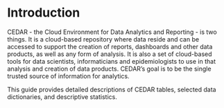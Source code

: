 # Introduction {.unnumbered}

CEDAR - the Cloud Environment for Data Analytics and Reporting - is two things. It is a cloud-based repository where data reside and can be accessed to support the creation of reports, dashboards and other data products, as well as any form of analysis. It is also a set of cloud-based tools for data scientists, informaticians and epidemiologists to use in that analysis and creation of data products. CEDAR's goal is to be the single trusted source of information for analytics.

This guide provides detailed descriptions of CEDAR tables, selected data dictionaries, and descriptive statistics.

